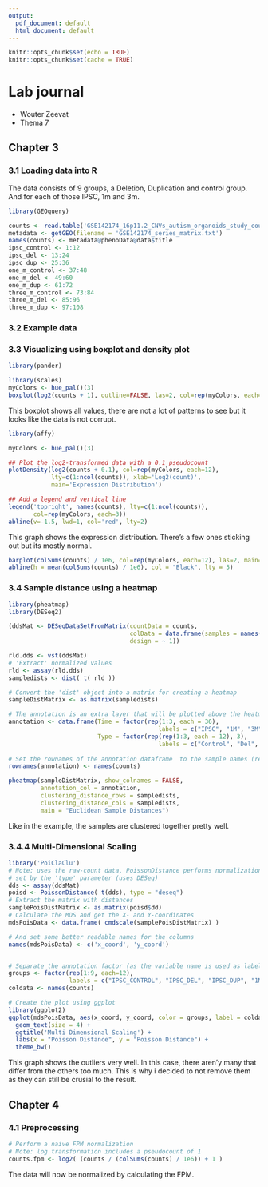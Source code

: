 ```yaml
---
output:
  pdf_document: default
  html_document: default
---
```


```r
knitr::opts_chunk$set(echo = TRUE)
knitr::opts_chunk$set(cache = TRUE)
```
# Lab journal

- Wouter Zeevat
- Thema 7

## Chapter 3

### 3.1 Loading data into R
The data consists of 9 groups, a Deletion, Duplication and control group. And for each of those IPSC, 1m and 3m.
```R
library(GEOquery)
```
```r
counts <- read.table('GSE142174_16p11.2_CNVs_autism_organoids_study_counts.csv', sep=',', header=TRUE, row.names = 1)
metadata <- getGEO(filename = 'GSE142174_series_matrix.txt')
names(counts) <- metadata@phenoData@data$title
ipsc_control <- 1:12
ipsc_del <- 13:24
ipsc_dup <- 25:36
one_m_control <- 37:48
one_m_del <- 49:60
one_m_dup <- 61:72
three_m_control <- 73:84
three_m_del <- 85:96
three_m_dup <- 97:108
```

### 3.2 Example data
### 3.3 Visualizing using boxplot and density plot
```R
library(pander)
```
```R
library(scales)
myColors <- hue_pal()(3)
boxplot(log2(counts + 1), outline=FALSE, las=2, col=rep(myColors, each=12), main='Boxplots of all data')

```
This boxplot shows all values, there are not a lot of patterns to see but it looks like the data is not corrupt.
```R
library(affy)

myColors <- hue_pal()(3)

## Plot the log2-transformed data with a 0.1 pseudocount
plotDensity(log2(counts + 0.1), col=rep(myColors, each=12),
            lty=c(1:ncol(counts)), xlab='Log2(count)',
            main='Expression Distribution')

## Add a legend and vertical line
legend('topright', names(counts), lty=c(1:ncol(counts)),
       col=rep(myColors, each=3))
abline(v=-1.5, lwd=1, col='red', lty=2)
```
This graph shows the expression distribution. There's a few ones sticking out but its mostly normal.


```R
barplot(colSums(counts) / 1e6, col=rep(myColors, each=12), las=2, main='Read counts', ylab='sequence depth')
abline(h = mean(colSums(counts) / 1e6), col = "Black", lty = 5)
```
### 3.4 Sample distance using a heatmap
```R
library(pheatmap)
library(DESeq2)

(ddsMat <- DESeqDataSetFromMatrix(countData = counts,
                                  colData = data.frame(samples = names(counts)),
                                  design = ~ 1))

rld.dds <- vst(ddsMat)
# 'Extract' normalized values
rld <- assay(rld.dds)
sampledists <- dist( t( rld ))

# Convert the 'dist' object into a matrix for creating a heatmap
sampleDistMatrix <- as.matrix(sampledists)

# The annotation is an extra layer that will be plotted above the heatmap columns
annotation <- data.frame(Time = factor(rep(1:3, each = 36), 
                                          labels = c("IPSC", "1M", "3M")),
                         Type = factor(rep(rep(1:3, each = 12), 3), 
                                          labels = c("Control", "Del", "Dup")))
                         
# Set the rownames of the annotation dataframe  to the sample names (required)
rownames(annotation) <- names(counts)

pheatmap(sampleDistMatrix, show_colnames = FALSE,
         annotation_col = annotation,
         clustering_distance_rows = sampledists,
         clustering_distance_cols = sampledists,
         main = "Euclidean Sample Distances")
```
Like in the example, the samples are clustered together pretty well. 

### 3.4.4 Multi-Dimensional Scaling
```R
library('PoiClaClu')
# Note: uses the raw-count data, PoissonDistance performs normalization
# set by the 'type' parameter (uses DESeq)
dds <- assay(ddsMat)
poisd <- PoissonDistance( t(dds), type = "deseq")
# Extract the matrix with distances
samplePoisDistMatrix <- as.matrix(poisd$dd)
# Calculate the MDS and get the X- and Y-coordinates
mdsPoisData <- data.frame( cmdscale(samplePoisDistMatrix) )

# And set some better readable names for the columns
names(mdsPoisData) <- c('x_coord', 'y_coord')


# Separate the annotation factor (as the variable name is used as label)
groups <- factor(rep(1:9, each=12), 
                 labels = c("IPSC_CONTROL", "IPSC_DEL", "IPSC_DUP", "1M_CONTROL", "1M_DEL", "1M_DUP", "3M_CONTROL", "3M_DEL", "3M_DUP"))
coldata <- names(counts)
```
```r
# Create the plot using ggplot
library(ggplot2)
ggplot(mdsPoisData, aes(x_coord, y_coord, color = groups, label = coldata)) + 
  geom_text(size = 4) +
  ggtitle('Multi Dimensional Scaling') +
  labs(x = "Poisson Distance", y = "Poisson Distance") +
  theme_bw()
```
This graph shows the outliers very well. In this case, there aren'y many that differ from the others too much. This is why i decided to not remove them as they can still be crusial to the result.

## Chapter 4
### 4.1 Preprocessing
```r
# Perform a naive FPM normalization
# Note: log transformation includes a pseudocount of 1
counts.fpm <- log2( (counts / (colSums(counts) / 1e6)) + 1 )
```
The data will now be normalized by calculating the FPM. 